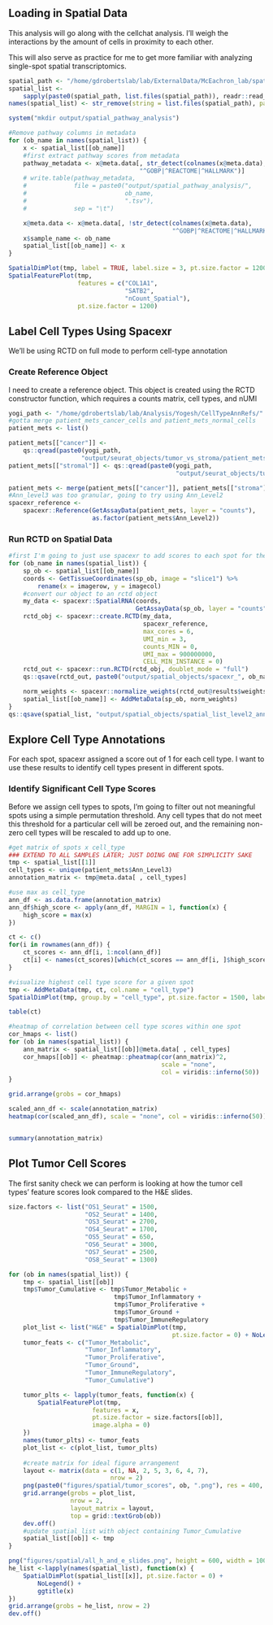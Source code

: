 ## Loading in Spatial Data

This analysis will go along with the cellchat analysis. I'll weigh the interactions by the amount of cells in proximity to each other.

This will also serve as practice for me to get more familiar with analyzing single-spot spatial transcriptomics.

```r
spatial_path <- "/home/gdrobertslab/lab/ExternalData/McEachron_lab/spatial_data/rdata/"
spatial_list <-
    sapply(paste0(spatial_path, list.files(spatial_path)), readr::read_rds)
names(spatial_list) <- str_remove(string = list.files(spatial_path), pattern = ".rds")

system("mkdir output/spatial_pathway_analysis")

#Remove pathway columns in metadata
for (ob_name in names(spatial_list)) {
    x <- spatial_list[[ob_name]]
    #first extract pathway scores from metadata
    pathway_metadata <- x@meta.data[, str_detect(colnames(x@meta.data),
                                    "^GOBP|^REACTOME|^HALLMARK")]
    # write.table(pathway_metadata,
    #             file = paste0("output/spatial_pathway_analysis/",
    #                           ob_name,
    #                           ".tsv"),
    #             sep = "\t")

    x@meta.data <- x@meta.data[, !str_detect(colnames(x@meta.data),
                                             "^GOBP|^REACTOME|^HALLMARK")]
    x$sample_name <- ob_name
    spatial_list[[ob_name]] <- x
}
```

```r
SpatialDimPlot(tmp, label = TRUE, label.size = 3, pt.size.factor = 1200)
SpatialFeaturePlot(tmp,
                   features = c("COL1A1",
                                "SATB2",
                                "nCount_Spatial"),
                   pt.size.factor = 1200)
```

## Label Cell Types Using Spacexr

We'll be using RCTD on full mode to perform cell-type annotation 

### Create Reference Object

I need to create a reference object. This object is created using the RCTD constructor function, which requires a counts matrix, cell types, and nUMI

```r
yogi_path <- "/home/gdrobertslab/lab/Analysis/Yogesh/CellTypeAnnRefs/"
#gotta merge patient_mets_cancer_cells and patient_mets_normal_cells
patient_mets <- list()

patient_mets[["cancer"]] <-
    qs::qread(paste0(yogi_path,
                    "output/seurat_objects/tumor_vs_stroma/patient_mets_cancer_cells.qs"))
patient_mets[["stromal"]] <- qs::qread(paste0(yogi_path,
                                              "output/seurat_objects/tumor_vs_stroma/patient_mets_normal_cells.qs"))

patient_mets <- merge(patient_mets[["cancer"]], patient_mets[["stroma"]])
#Ann_level3 was too granular, going to try using Ann_Level2
spacexr_reference <-
    spacexr::Reference(GetAssayData(patient_mets, layer = "counts"),
                       as.factor(patient_mets$Ann_Level2))
```

### Run RCTD on Spatial Data

```r
#first I'm going to just use spacexr to add scores to each spot for the cell types in our reference
for (ob_name in names(spatial_list)) {
    sp_ob <- spatial_list[[ob_name]]
    coords <- GetTissueCoordinates(sp_ob, image = "slice1") %>%
        rename(x = imagerow, y = imagecol)
    #convert our object to an rctd object
    my_data <- spacexr::SpatialRNA(coords,
                                   GetAssayData(sp_ob, layer = "counts"))
    rctd_obj <- spacexr::create.RCTD(my_data,
                                     spacexr_reference,
                                     max_cores = 6,
                                     UMI_min = 3,
                                     counts_MIN = 0, 
                                     UMI_max = 900000000,
                                     CELL_MIN_INSTANCE = 0)
    rctd_out <- spacexr::run.RCTD(rctd_obj, doublet_mode = "full")
    qs::qsave(rctd_out, paste0("output/spatial_objects/spacexr_", ob_name, ".qs"))

    norm_weights <- spacexr::normalize_weights(rctd_out@results$weights)
    spatial_list[[ob_name]] <- AddMetaData(sp_ob, norm_weights)
}
qs::qsave(spatial_list, "output/spatial_objects/spatial_list_level2_annotations.qs")
```

## Explore Cell Type Annotations

For each spot, spacexr assigned a score out of 1 for each cell type. I want to use these results to identify cell types present in different spots.

### Identify Significant Cell Type Scores

Before we assign cell types to spots, I'm going to filter out not meaningful spots using a simple permutation threshold. Any cell types that do not meet this threshold for a particular cell will be zeroed out, and the remaining non-zero cell types will be rescaled to add up to one.

```r
#get matrix of spots x cell_type
### EXTEND TO ALL SAMPLES LATER; JUST DOING ONE FOR SIMPLICITY SAKE
tmp <- spatial_list[[1]]
cell_types <- unique(patient_mets$Ann_Level3)
annotation_matrix <- tmp@meta.data[ , cell_types]

#use max as cell_type
ann_df <- as.data.frame(annotation_matrix)
ann_df$high_score <- apply(ann_df, MARGIN = 1, function(x) {
    high_score = max(x)
})

ct <- c()
for(i in rownames(ann_df)) {
    ct_scores <- ann_df[i, 1:ncol(ann_df)]
    ct[i] <- names(ct_scores)[which(ct_scores == ann_df[i, ]$high_score)]
}

#visualize highest cell type score for a given spot
tmp <- AddMetaData(tmp, ct, col.name = "cell_type")
SpatialDimPlot(tmp, group.by = "cell_type", pt.size.factor = 1500, label = TRUE)

table(ct)

#heatmap of correlation between cell type scores within one spot
cor_hmaps <- list()
for (ob in names(spatial_list)) {
    ann_matrix <- spatial_list[[ob]]@meta.data[ , cell_types]
    cor_hmaps[[ob]] <- pheatmap::pheatmap(cor(ann_matrix)^2,
                                          scale = "none",
                                          col = viridis::inferno(50))
}

grid.arrange(grobs = cor_hmaps)

scaled_ann_df <- scale(annotation_matrix)
heatmap(cor(scaled_ann_df), scale = "none", col = viridis::inferno(50))


summary(annotation_matrix)
```

## Plot Tumor Cell Scores

The first sanity check we can perform is looking at how the tumor cell types' feature scores look compared to the H&E slides.

```r
size.factors <- list("OS1_Seurat" = 1500,
                     "OS2_Seurat" = 1400,
                     "OS3_Seurat" = 2700,
                     "OS4_Seurat" = 1700,
                     "OS5_Seurat" = 650,
                     "OS6_Seurat" = 3000,
                     "OS7_Seurat" = 2500,
                     "OS8_Seurat" = 1300)

for (ob in names(spatial_list)) {
    tmp <- spatial_list[[ob]]
    tmp$Tumor_Cumulative <- tmp$Tumor_Metabolic +
                             tmp$Tumor_Inflammatory +
                             tmp$Tumor_Proliferative +
                             tmp$Tumor_Ground +
                             tmp$Tumor_ImmuneRegulatory
    plot_list <- list("H&E" = SpatialDimPlot(tmp,
                                             pt.size.factor = 0) + NoLegend())
    tumor_feats <- c("Tumor_Metabolic",
                     "Tumor_Inflammatory",
                     "Tumor_Proliferative",
                     "Tumor_Ground",
                     "Tumor_ImmuneRegulatory",
                     "Tumor_Cumulative")

    tumor_plts <- lapply(tumor_feats, function(x) {
        SpatialFeaturePlot(tmp,
                       features = x,
                       pt.size.factor = size.factors[[ob]],
                       image.alpha = 0)
    })
    names(tumor_plts) <- tumor_feats
    plot_list <- c(plot_list, tumor_plts)
    
    #create matrix for ideal figure arrangement
    layout <- matrix(data = c(1, NA, 2, 5, 3, 6, 4, 7),
                            nrow = 2)
    png(paste0("figures/spatial/tumor_scores", ob, ".png"), res = 400, width = 6000, height = 3000)
    grid.arrange(grobs = plot_list,
                 nrow = 2,
                 layout_matrix = layout,
                 top = grid::textGrob(ob))
    dev.off()
    #update spatial_list with object containing Tumor_Cumulative
    spatial_list[[ob]] <- tmp
}

png("figures/spatial/all_h_and_e_slides.png", height = 600, width = 1000)
he_list <-lapply(names(spatial_list), function(x) {
    SpatialDimPlot(spatial_list[[x]], pt.size.factor = 0) +
        NoLegend() +
        ggtitle(x)
})
grid.arrange(grobs = he_list, nrow = 2)
dev.off()
```